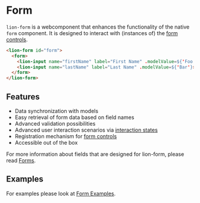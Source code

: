 
<Meta title="Forms/Form/Overview" />

# Form

`lion-form` is a webcomponent that enhances the functionality of the native `form` component.
It is designed to interact with (instances of) the [form controls](?path=/docs/forms-system-overview--page).

```html
<lion-form id="form">
  <form>
    <lion-input name="firstName" label="First Name" .modelValue=${'Foo'}></lion-input>
    <lion-input name="lastName" label="Last Name" .modelValue=${'Bar'}></lion-input>
  </form>
</lion-form>
```

## Features

- Data synchronization with models
- Easy retrieval of form data based on field names
- Advanced validation possibilities
- Advanced user interaction scenarios via [interaction states](?path=/docs/forms-system-interaction-states--interaction-states)
- Registration mechanism for [form controls](?path=/docs/forms-system-overview--page)
- Accessible out of the box

For more information about fields that are designed for lion-form, please read
[Forms](?path=/docs/forms-system-overview--page).

## Examples

For examples please look at [Form Examples](?path=/docs/forms-form-examples--default-story).
